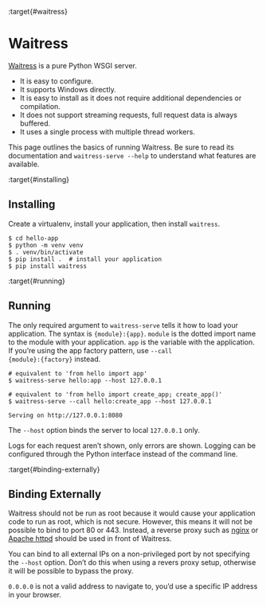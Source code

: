 :target{#waitress}

# Waitress

[Waitress](https://docs.pylonsproject.org/projects/waitress/) is a pure Python WSGI server.

- It is easy to configure.
- It supports Windows directly.
- It is easy to install as it does not require additional dependencies
  or compilation.
- It does not support streaming requests, full request data is always
  buffered.
- It uses a single process with multiple thread workers.

This page outlines the basics of running Waitress. Be sure to read its
documentation and <code>waitress-serve --help</code> to understand what features
are available.

:target{#installing}

## Installing

Create a virtualenv, install your application, then install
<code>waitress</code>.

```text
$ cd hello-app
$ python -m venv venv
$ . venv/bin/activate
$ pip install .  # install your application
$ pip install waitress
```

:target{#running}

## Running

The only required argument to <code>waitress-serve</code> tells it how to load
your application. The syntax is <code>\{module}:\{app}</code>. <code>module</code> is
the dotted import name to the module with your application. <code>app</code> is
the variable with the application. If you’re using the app factory
pattern, use <code>--call \{module}:\{factory}</code> instead.

```text
# equivalent to 'from hello import app'
$ waitress-serve hello:app --host 127.0.0.1

# equivalent to 'from hello import create_app; create_app()'
$ waitress-serve --call hello:create_app --host 127.0.0.1

Serving on http://127.0.0.1:8080
```

The <code>--host</code> option binds the server to local <code>127.0.0.1</code> only.

Logs for each request aren’t shown, only errors are shown. Logging can
be configured through the Python interface instead of the command line.

:target{#binding-externally}

## Binding Externally

Waitress should not be run as root because it would cause your
application code to run as root, which is not secure. However, this
means it will not be possible to bind to port 80 or 443. Instead, a
reverse proxy such as [nginx](nginx.mdx) or [Apache httpd](apache-httpd.mdx) should be used
in front of Waitress.

You can bind to all external IPs on a non-privileged port by not
specifying the <code>--host</code> option. Don’t do this when using a revers
proxy setup, otherwise it will be possible to bypass the proxy.

<code>0.0.0.0</code> is not a valid address to navigate to, you’d use a specific
IP address in your browser.
